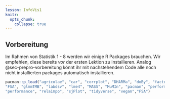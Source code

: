 ```yaml
---
lesson: InfoVis1
knitr:
  opts_chunk: 
    collapse: true
---
```


## Vorbereitung {#sec-infovis-vorbereitung}

Im Rahmen von Statistik 1 - 8 werden wir einige R Packages brauchen. Wir empfehlen, diese bereits *vor* der ersten Lektion zu installieren. Analog @sec-prepro-vorbereitung könnt ihr mit nachstehendem Code alle noch nicht installierten packages automatisch installieren.

```r
pacman::p_load("agricolae", "car", "corrplot", "DHARMa", "doBy", "factoextra",
"FSA", "glmmTMB", "labdsv", "lme4", "MASS", "MuMIn", "pacman", "performance",
"performance", "relaimpo", "sjPlot", "tidyverse", "vegan","FSA")
```




